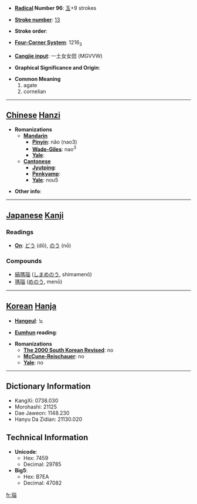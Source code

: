 * '''[[Wiktionary:Chinese radical index| Radical]] Number 96''': [[Wiktionary:Chinese radical index 玉|玉]]+9 strokes

* '''[[Wiktionary:Chinese total strokes index|Stroke number]]''': [[Wiktionary:Chinese total strokes index 13|13]]

* '''Stroke order''': 

* '''[[Wiktionary:Chinese four corner index|Four-Corner System]]''': 1216<sub>3</sub>

* '''[[Wiktionary:Chinese Cangjie index|Cangjie input]]''': 一土女女田 (MGVVW)

* '''Graphical Significance and Origin''': 

* '''Common Meaning'''
*#agate
*# cornelian


----

== [[Chinese]] [[Hanzi]] ==

* '''Romanizations'''
** '''[[Mandarin]]'''
*** '''[[Pinyin]]''': nǎo (nao3)
*** '''[[Wade-Giles]]''': nao<sup>3</sup>
*** '''[[Yale]]''': 
** '''[[Cantonese]]'''
*** '''[[Jyutping]]''':
*** '''[[Penkyamp]]''': 
*** '''[[Yale]]''': nou5

* '''Other info''': 

----

== [[Japanese]] [[Kanji]] ==

===Readings===
* '''[[On]]''': [[どう]] (dō), [[のう]] (nō)
===Compounds===
*[[縞瑪瑙]] ([[しまめのう]], shimamenō)
*[[瑪瑙]] ([[めのう]], menō)
----

== [[Korean]] [[Hanja]] ==

* '''[[Hangeul]]''': 노

* '''[[Eumhun]] reading''': 

* '''Romanizations'''
** '''[[The 2000 South Korean Revised Romanization|The 2000 South Korean Revised]]''': no
** '''[[McCune-Reischauer]]''': no
** '''[[Yale]]''': no

----

== Dictionary Information ==

* KangXi: 0738.030
* Morohashi: 21125
* Dae Jaweon: 1148.230
* Hanyu Da Zidian: 21130.020

== Technical Information ==

* '''Unicode''':
** Hex: 7459
** Decimal: 29785
* '''Big5''':
** Hex: B7EA
** Decimal: 47082

[[fr:瑙]]